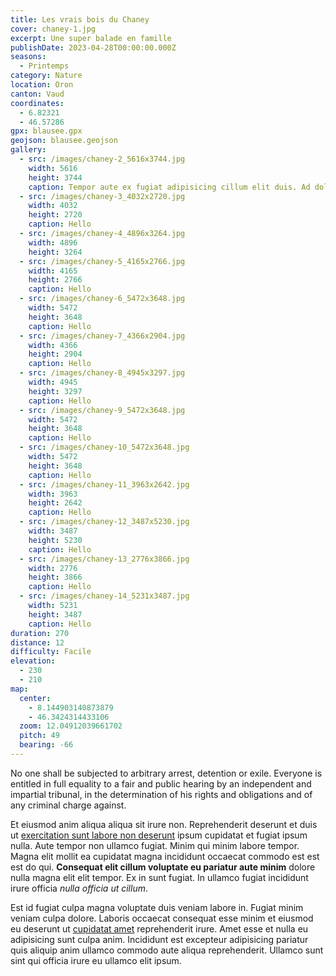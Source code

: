 ```yaml
---
title: Les vrais bois du Chaney
cover: chaney-1.jpg
excerpt: Une super balade en famille
publishDate: 2023-04-28T00:00:00.000Z
seasons:
  - Printemps
category: Nature
location: Oron
canton: Vaud
coordinates:
  - 6.82321
  - 46.57286
gpx: blausee.gpx
geojson: blausee.geojson
gallery:
  - src: /images/chaney-2_5616x3744.jpg
    width: 5616
    height: 3744
    caption: Tempor aute ex fugiat adipisicing cillum elit duis. Ad dolor adipisicing minim fugiat veniam ullamco officia veniam laboris amet cillum aliqua nostrud.
  - src: /images/chaney-3_4032x2720.jpg
    width: 4032
    height: 2720
    caption: Hello
  - src: /images/chaney-4_4896x3264.jpg
    width: 4896
    height: 3264
  - src: /images/chaney-5_4165x2766.jpg
    width: 4165
    height: 2766
    caption: Hello
  - src: /images/chaney-6_5472x3648.jpg
    width: 5472
    height: 3648
    caption: Hello
  - src: /images/chaney-7_4366x2904.jpg
    width: 4366
    height: 2904
    caption: Hello
  - src: /images/chaney-8_4945x3297.jpg
    width: 4945
    height: 3297
    caption: Hello
  - src: /images/chaney-9_5472x3648.jpg
    width: 5472
    height: 3648
    caption: Hello
  - src: /images/chaney-10_5472x3648.jpg
    width: 5472
    height: 3648
    caption: Hello
  - src: /images/chaney-11_3963x2642.jpg
    width: 3963
    height: 2642
    caption: Hello
  - src: /images/chaney-12_3487x5230.jpg
    width: 3487
    height: 5230
    caption: Hello
  - src: /images/chaney-13_2776x3866.jpg
    width: 2776
    height: 3866
    caption: Hello
  - src: /images/chaney-14_5231x3487.jpg
    width: 5231
    height: 3487
    caption: Hello
duration: 270
distance: 12
difficulty: Facile
elevation:
  - 230
  - 210
map:
  center:
    - 8.144903140873879
    - 46.3424314433106
  zoom: 12.04912039661702
  pitch: 49
  bearing: -66
---
```



<p class="lead">No one shall be subjected to arbitrary arrest, detention or exile. Everyone is entitled in full equality to a fair and public hearing by an independent and impartial tribunal, in the determination of his rights and obligations and of any criminal charge against.</p>

Et eiusmod anim aliqua aliqua sit irure non. Reprehenderit deserunt et duis ut [exercitation sunt labore non deserunt](yago.io) ipsum cupidatat et fugiat ipsum nulla. Aute tempor non ullamco fugiat. Minim qui minim labore tempor. Magna elit mollit ea cupidatat magna incididunt occaecat commodo est est est do qui. **Consequat elit cillum voluptate eu pariatur aute minim** dolore nulla magna elit elit tempor. Ex in sunt fugiat. In ullamco fugiat incididunt irure officia _nulla officia ut cillum_.

<ArticlePicture src='/images/chaney-1.jpg' caption='Aliquip minim culpa enim consequat et qui et.' />

Est id fugiat culpa magna voluptate duis veniam labore in. Fugiat minim veniam culpa dolore. Laboris occaecat consequat esse minim et eiusmod eu deserunt ut [cupidatat amet](https://www.youtube.com/premium) reprehenderit irure. Amet esse et nulla eu adipisicing sunt culpa anim. Incididunt est excepteur adipisicing pariatur quis aliquip anim ullamco commodo aute aliqua reprehenderit. Ullamco sunt sint qui officia irure eu ullamco elit ipsum.
